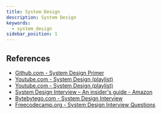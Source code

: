 ```yaml
---
title: System Design
description: System Design
keywords:
  - system_design
sidebar_position: 1
---
```


## References

- [Github.com - System Design Primer](https://github.com/donnemartin/system-design-primer)
- [Youtube.com - System Design (playlist)](https://www.youtube.com/playlist?list=PLrmLmBdmIlps7GJJWW9I7N0P0rB0C3eY2)
- [Youtube.com - System Design (playlist)](https://www.youtube.com/watch?v=quLrc3PbuIw&list=PLMCXHnjXnTnvo6alSjVkgxV-VH6EPyvoX)
- [System Design Interview – An insider's guide - Amazon](https://www.amazon.com/System-Design-Interview-insiders-Second/dp/B08CMF2CQF)
- [Bytebytego.com - System Design Interview](https://bytebytego.com/courses/system-design-interview/foreword)
- [Freecodecamp.org - System Design Interview Questions](https://www.freecodecamp.org/news/systems-design-for-interviews)